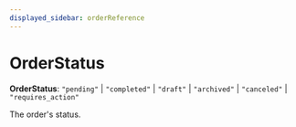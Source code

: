 ```yaml
---
displayed_sidebar: orderReference
---
```



# OrderStatus

 **OrderStatus**: `"pending"` \| `"completed"` \| `"draft"` \| `"archived"` \| `"canceled"` \| `"requires_action"`

The order's status.

